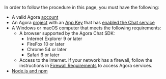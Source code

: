 <PlatformWrapper platform="web">

In order to follow the procedure in this page, you must have the following:

- A valid Agora [account](https://docs.agora.io/en/video-calling/reference/manage-agora-account/#create-an-agora-account)
- An Agora [project](https://docs.agora.io/en/video-calling/reference/manage-agora-account/#create-an-agora-project) with an [App Key](https://docs.agora.io/en/agora-chat/get-started/enable#get-the-information-of-the-chat-project) that has [enabled the Chat service](enable) 
- A Windows or macOS computer that meets the following requirements:
  - A browser supported by the Agora Chat SDK: 
    - Internet Explorer 9 or later
    - FireFox 10 or later
    - Chrome 54 or later
    - Safari 6 or later
  - Access to the Internet. If your network has a firewall, follow the instructions in [Firewall Requirements](https://docs.agora.io/en/Agora%20Platform/firewall) to access Agora services.
- [Node.js and npm](https://docs.npmjs.com/downloading-and-installing-node-js-and-npm)

</PlatformWrapper>

